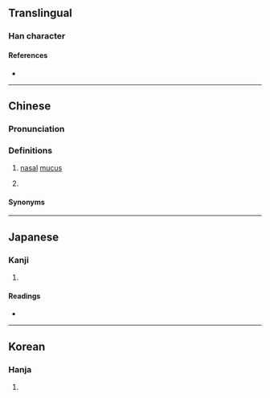 {{character info}}
==Translingual==

===Han character===
{{Han char|rn=85|rad=水|as=14|sn=17|four=36146|canj=EHUL|ids=⿰氵鼻}}

====References====
* {{Han ref|kx=0655.350|dkj=18496|dj=1066.080|hdz=31770.070|uh=6FDE|ud=28638|bh=ED57|bd=60759}}

----

==Chinese==
{{zh-forms}}

===Pronunciation===
{{zh-pron
|m=pì
|c=pei3
|h=pfs=phi
|mc=y
|oc=y
|ma=
|cat=n
}}
{{zh-attn-split}}

===Definitions===
{{zh-hanzi}}

# {{lb|zh|Hakka}} [[nasal]] [[mucus]] 
# {{rfdef|zh}}

====Synonyms====
{{zh-dial|鼻涕}}

{{zh-cat|Bodily fluids}}

----

==Japanese==

===Kanji===
{{ja-kanji|grade=|rs=水14}}

# {{rfdef|ja|sort=水14}}

====Readings====
* {{ja-readings|on=ひ,へい,はい,び|kun=}}

----

==Korean==

===Hanja===
{{ko-hanja|비}}

# {{rfdef|ko|sort=水14}}
